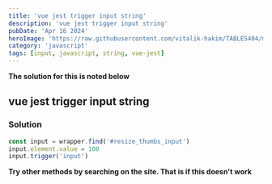 ```yaml
---
title: 'vue jest trigger input string'
description: 'vue jest trigger input string'
pubDate: 'Apr 16 2024'
heroImage: 'https://raw.githubusercontent.com/vitalik-hakim/TABLES404/main/error_b/JavaScript.png'
category: 'javascript'
tags: [input, javascript, string, vue-jest]
---
```


**The solution for this is noted below**

## vue jest trigger input string

### Solution

```javascript
const input = wrapper.find('#resize_thumbs_input')
input.element.value = 100
input.trigger('input')
```

**Try other methods by searching on the site. That is if this doesn't work**
